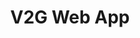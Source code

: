 ---
layout: '../../../layouts/project-layout.astro'

title: V2G Web App
slug: es/proyectos/v2g-web-app
cloudinary: v2g-web-app
type: Frontend Development
description: Proyecto open-source. Conversor de archivos de video a formato .gif, client-side.
tools: [React, Vite, Tailwind, FFmpeg.WASM]
demo: https://v2g-app.vercel.app

highlighted: true
top: 2
---